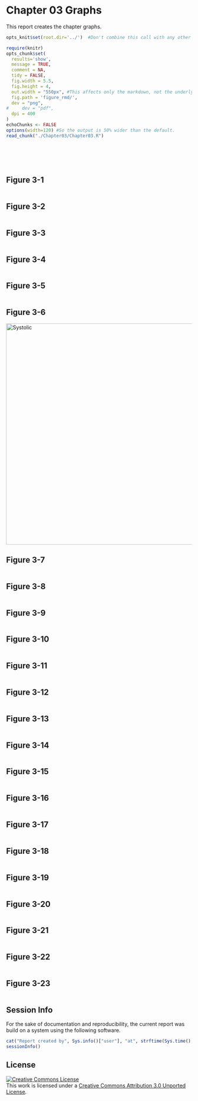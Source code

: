 Chapter 03 Graphs
=================================================
This report creates the chapter graphs.

<!--  Set the working directory to the repository's base directory; this assumes the report is nested inside of only one directory.-->
```r
opts_knit$set(root.dir='../')  #Don't combine this call with any other chunk -especially one that uses file paths.
```

<!-- Set the report-wide options, and point to the external code file. -->
```r
require(knitr)
opts_chunk$set(
  results='show', 
  message = TRUE,
  comment = NA, 
  tidy = FALSE,
  fig.width = 5.5, 
  fig.height = 4, 
  out.width = "550px", #This affects only the markdown, not the underlying png file.  The height will be scaled appropriately.
  fig.path = 'figure_rmd/',     
  dev = "png",
#     dev = "pdf",
  dpi = 400
)
echoChunks <- FALSE
options(width=120) #So the output is 50% wider than the default.
read_chunk("./Chapter03/Chapter03.R") 
```
<!-- Load the packages.  Suppress the output when loading packages. --> 
```r
```

<!-- Load any Global functions and variables declared in the R file.  Suppress the output. --> 
```r
```

<!-- Declare any global functions specific to a Rmd output.  Suppress the output. --> 
```r
```

<!-- Load the datasets.   -->
```r
```

<!-- Tweak the datasets.   -->
```r
```

## Figure 3-1
```r
```

## Figure 3-2
```r
```

## Figure 3-3
```r
```

## Figure 3-4
```r
```

## Figure 3-5
```r
```

## Figure 3-6
<img src="./../Chapter02/figure_rmd/Figure02_01.png" alt="Systolic" style="width: 600px;"/>

## Figure 3-7
```r
```

## Figure 3-8
```r
```

## Figure 3-9
```r
```

## Figure 3-10
```r
```

## Figure 3-11
```r
```

## Figure 3-12
```r
```

## Figure 3-13
```r
```

## Figure 3-14
```r
```

## Figure 3-15
```r
```

## Figure 3-16
```r
```

## Figure 3-17
```r
```

## Figure 3-18
```r
```

## Figure 3-19
```r
```

## Figure 3-20
```r
```

## Figure 3-21
```r
```

## Figure 3-22
```r
```

## Figure 3-23
```r
```

## Session Info
For the sake of documentation and reproducibility, the current report was build on a system using the following software.

```r
cat("Report created by", Sys.info()["user"], "at", strftime(Sys.time(), "%Y-%m-%d, %H:%M %z"))
sessionInfo()
```

## License

<a rel="license" href="http://creativecommons.org/licenses/by/3.0/"><img alt="Creative Commons License" style="border-width:0" src="http://i.creativecommons.org/l/by/3.0/88x31.png" /></a><br />This work is licensed under a <a rel="license" href="http://creativecommons.org/licenses/by/3.0/">Creative Commons Attribution 3.0 Unported License</a>.
